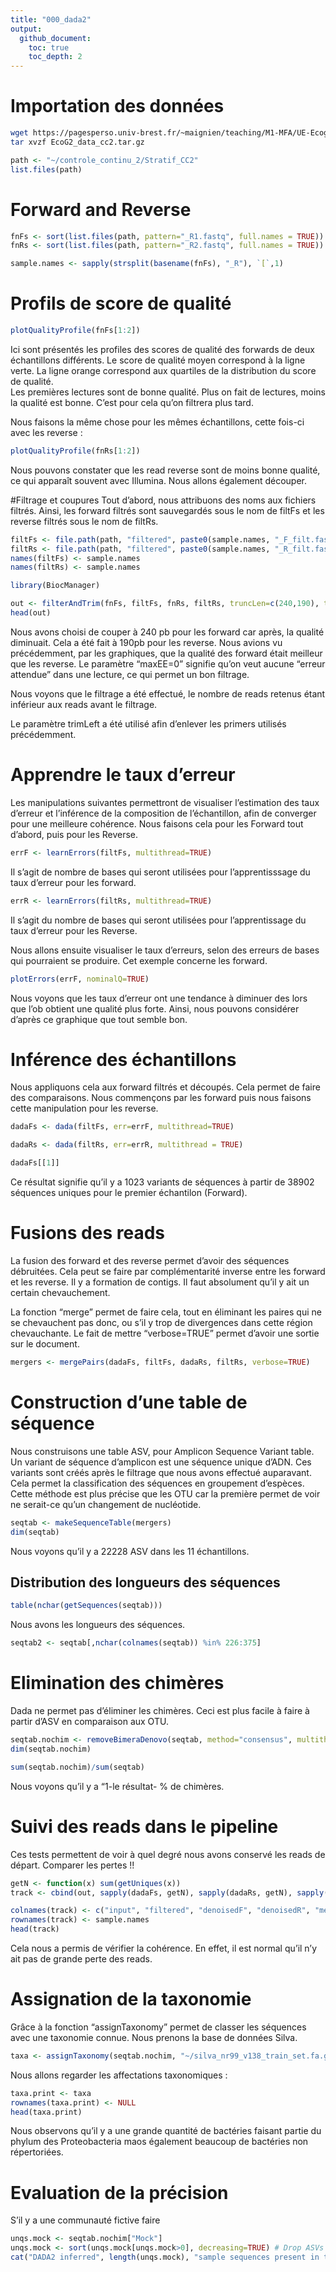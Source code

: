 ```yaml
---
title: "000_dada2"
output: 
  github_document:
    toc: true
    toc_depth: 2
---
```


# Importation des données

```bash
wget https://pagesperso.univ-brest.fr/~maignien/teaching/M1-MFA/UE-Ecogenomique2/EcoG2_data_cc2.tar.gz
tar xvzf EcoG2_data_cc2.tar.gz
```

```r
path <- "~/controle_continu_2/Stratif_CC2"
list.files(path)
```

# Forward and Reverse
```r
fnFs <- sort(list.files(path, pattern="_R1.fastq", full.names = TRUE))
fnRs <- sort(list.files(path, pattern="_R2.fastq", full.names = TRUE))

sample.names <- sapply(strsplit(basename(fnFs), "_R"), `[`,1)
```



# Profils de score de qualité 
```r
plotQualityProfile(fnFs[1:2])
```

Ici sont présentés les profiles des scores de qualité des forwards de deux échantillons différents. Le score de qualité moyen correspond à la ligne verte. La ligne orange correspond aux quartiles de la distribution du score de qualité.  
Les premières lectures sont de bonne qualité. Plus on fait de lectures, moins la qualité est bonne. C'est pour cela qu'on filtrera plus tard. 

Nous faisons la même chose pour les mêmes échantillons, cette fois-ci avec les reverse : 

```r
plotQualityProfile(fnRs[1:2])
```

Nous pouvons constater que les read reverse sont de moins bonne qualité, ce qui apparaît souvent avec Illumina. Nous allons également découper. 


#Filtrage et coupures
Tout d'abord, nous attribuons des noms aux fichiers filtrés. Ainsi, les forward filtrés sont sauvegardés sous le nom de filtFs et les reverse filtrés sous le nom de filtRs.

```r
filtFs <- file.path(path, "filtered", paste0(sample.names, "_F_filt.fastq.gz"))
filtRs <- file.path(path, "filtered", paste0(sample.names, "_R_filt.fastq.gz"))
names(filtFs) <- sample.names
names(filtRs) <- sample.names
```

```r
library(BiocManager)
```



```r
out <- filterAndTrim(fnFs, filtFs, fnRs, filtRs, truncLen=c(240,190), trimLeft=c(21,21), maxN=0, maxEE=c(2,2), truncQ=2, rm.phix=TRUE, compress=TRUE, multithread = TRUE)
head(out)
```

Nous avons choisi de couper à 240 pb pour les forward car après, la qualité diminuait. Cela a été fait à 190pb pour les reverse. 
Nous avions vu précédemment, par les graphiques, que la qualité des forward était meilleur que les reverse.
Le paramètre "maxEE=0" signifie qu'on veut aucune "erreur attendue" dans une lecture, ce qui permet un bon filtrage. 

Nous voyons que le filtrage a été effectué, le nombre de reads retenus étant inférieur aux reads avant le filtrage. 

Le paramètre trimLeft a été utilisé afin d'enlever les primers utilisés précédemment. 


# Apprendre le taux d'erreur
Les manipulations suivantes permettront de visualiser l'estimation des taux d'erreur et l'inférence de la composition de l'échantillon, afin de converger pour une meilleure cohérence. Nous faisons cela pour les Forward tout d'abord, puis pour les Reverse.

```r
errF <- learnErrors(filtFs, multithread=TRUE)
```
Il s'agit de nombre de bases qui seront utilisées pour l'apprentisssage du taux d'erreur pour les forward.

```r
errR <- learnErrors(filtRs, multithread=TRUE)
```
Il s'agit du nombre de bases qui seront utilisées pour l'apprentissage du taux d'erreur pour les Reverse.

Nous allons ensuite visualiser le taux d'erreurs, selon des erreurs de bases qui pourraient se produire. Cet exemple concerne les forward.
```r
plotErrors(errF, nominalQ=TRUE)
```


Nous voyons que les taux d'erreur ont une tendance à diminuer des lors que l'ob obtient une qualité plus forte. Ainsi, nous pouvons considérer d'après ce graphique que tout semble bon. 

 
# Inférence des échantillons
Nous appliquons cela aux forward filtrés et découpés. Cela permet de faire des comparaisons. Nous commençons par les forward puis nous faisons cette manipulation pour les reverse.

```r
dadaFs <- dada(filtFs, err=errF, multithread=TRUE)
```


```r
dadaRs <- dada(filtRs, err=errR, multithread = TRUE)
```


```r
dadaFs[[1]]
```

Ce résultat signifie qu'il y a 1023 variants de séquences à partir de 38902 séquences uniques pour le premier échantilon (Forward).



# Fusions des reads
La fusion des forward et des reverse permet d'avoir des séquences débruitées. Cela peut se faire par complémentarité inverse entre les forward et les reverse. Il y a formation de contigs. Il faut absolument qu'il y ait un certain chevauchement. 

La fonction "merge" permet de faire cela, tout en éliminant les paires qui ne se chevauchent pas donc, ou s'il y  trop de divergences dans cette région chevauchante. 
Le fait de mettre "verbose=TRUE" permet d'avoir une sortie sur le document. 

```r
mergers <- mergePairs(dadaFs, filtFs, dadaRs, filtRs, verbose=TRUE)
```


# Construction d'une table de séquence
Nous construisons une table ASV, pour Amplicon Sequence Variant table. 
Un variant de séquence d'amplicon est une séquence unique d'ADN. Ces variants sont créés après le filtrage que nous avons effectué auparavant. Cela permet la classification des séquences en groupement d'espèces. Cette méthode est plus précise que les OTU car la première permet de voir ne serait-ce qu'un changement de nucléotide. 

```r
seqtab <- makeSequenceTable(mergers)
dim(seqtab)
```

Nous voyons qu'il y a 22228 ASV dans les 11 échantillons. 

## Distribution des longueurs des séquences
```r
table(nchar(getSequences(seqtab)))
```
Nous avons les longueurs des séquences. 

```r
seqtab2 <- seqtab[,nchar(colnames(seqtab)) %in% 226:375]
```


# Elimination des chimères
Dada ne permet pas d'éliminer les chimères. Ceci est plus facile à faire à partir d'ASV en comparaison aux OTU. 

```r
seqtab.nochim <- removeBimeraDenovo(seqtab, method="consensus", multithread=TRUE, verbose=TRUE)
dim(seqtab.nochim)
```

```r
sum(seqtab.nochim)/sum(seqtab)
```


Nous voyons qu'il y a "1-le résultat- % de chimères. 


# Suivi des reads dans le pipeline
Ces tests permettent de voir à quel degré nous avons conservé les reads de départ. Comparer les pertes !!

```r
getN <- function(x) sum(getUniques(x))
track <- cbind(out, sapply(dadaFs, getN), sapply(dadaRs, getN), sapply(mergers, getN), rowSums(seqtab.nochim))

colnames(track) <- c("input", "filtered", "denoisedF", "denoisedR", "merged", "nonchim")
rownames(track) <- sample.names
head(track)
```


Cela nous a permis de vérifier la cohérence. En effet, il est normal qu'il n'y ait pas de grande perte des reads. 


# Assignation de la taxonomie
Grâce à la fonction "assignTaxonomy" permet de classer les séquences avec une taxonomie connue. Nous prenons la base de données Silva. 

```r
taxa <- assignTaxonomy(seqtab.nochim, "~/silva_nr99_v138_train_set.fa.gz", multithread=TRUE)
```




Nous allons regarder les affectations taxonomiques : 
```r
taxa.print <- taxa
rownames(taxa.print) <- NULL
head(taxa.print)
```

Nous observons qu'il y a une grande quantité de bactéries faisant partie du phylum des Proteobacteria maos également beaucoup de bactéries non répertoriées.



# Evaluation de la précision
S'il y a une communauté fictive faire

```r
unqs.mock <- seqtab.nochim["Mock"]
unqs.mock <- sort(unqs.mock[unqs.mock>0], decreasing=TRUE) # Drop ASVs absent in the Mock
cat("DADA2 inferred", length(unqs.mock), "sample sequences present in the Mock community.\n")
```







